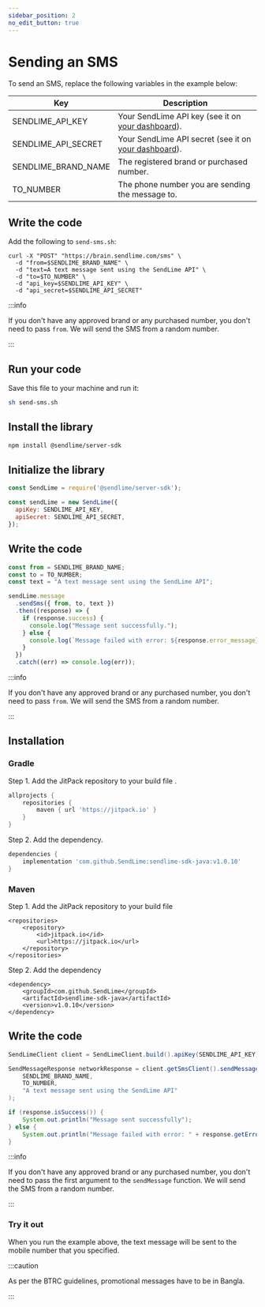 ```yaml
---
sidebar_position: 2
no_edit_button: true
---
```



# Sending an SMS

To send an SMS, replace the following variables in the example below:

| Key                 | Description                                          |
|---------------------|------------------------------------------------------|
| SENDLIME_API_KEY    | Your SendLime API key (see it on [your dashboard](https://dashboard.sendlime.com)).    |
| SENDLIME_API_SECRET | Your SendLime API secret (see it on [your dashboard](https://dashboard.sendlime.com)). |
| SENDLIME_BRAND_NAME | The registered brand or purchased number.       |
| TO_NUMBER           | The phone number you are sending the message to.     |

<Tabs groupId="programming-lang">
<TabItem value="curl" label="cURL" default>

## Write the code

Add the following to `send-sms.sh`:

```shell
curl -X "POST" "https://brain.sendlime.com/sms" \
  -d "from=$SENDLIME_BRAND_NAME" \
  -d "text=A text message sent using the SendLime API" \
  -d "to=$TO_NUMBER" \
  -d "api_key=$SENDLIME_API_KEY" \
  -d "api_secret=$SENDLIME_API_SECRET"
```

:::info

If you don't have any approved brand or any purchased number, you don't need to pass `from`. We will send the SMS from a random number.

:::

## Run your code

Save this file to your machine and run it:

```bash
sh send-sms.sh
```

</TabItem>
<TabItem value="node" label="Node.js">

## Install the library

```bash
npm install @sendlime/server-sdk
```

## Initialize the library

```js
const SendLime = require('@sendlime/server-sdk');

const sendLime = new SendLime({
  apiKey: SENDLIME_API_KEY,
  apiSecret: SENDLIME_API_SECRET,
});
```

## Write the code

```js
const from = SENDLIME_BRAND_NAME;
const to = TO_NUMBER;
const text = "A text message sent using the SendLime API";

sendLime.message
  .sendSms({ from, to, text })
  .then((response) => {
    if (response.success) {
      console.log("Message sent successfully.");
    } else {
      console.log(`Message failed with error: ${response.error_message}`);
    }
  })
  .catch((err) => console.log(err));
```

:::info

If you don't have any approved brand or any purchased number, you don't need to pass `from`. We will send the SMS from a random number.

:::

</TabItem>
<TabItem value="java" label="Java">

## Installation

### Gradle

Step 1. Add the JitPack repository to your build file .

```gradle
allprojects {
    repositories {
        maven { url 'https://jitpack.io' }
    }
}
```

Step 2. Add the dependency.

```gradle
dependencies {
    implementation 'com.github.SendLime:sendlime-sdk-java:v1.0.10'
}
```

### Maven

Step 1. Add the JitPack repository to your build file

```
<repositories>
    <repository>
        <id>jitpack.io</id>
        <url>https://jitpack.io</url>
    </repository>
</repositories>
```

Step 2. Add the dependency

```
<dependency>
    <groupId>com.github.SendLime</groupId>
    <artifactId>sendlime-sdk-java</artifactId>
    <version>v1.0.10</version>
</dependency>
```

## Write the code

```java
SendLimeClient client = SendLimeClient.build().apiKey(SENDLIME_API_KEY).apiSecret(SENDLIME_API_SECRET).build();

SendMessageResponse networkResponse = client.getSmsClient().sendMessage(
    SENDLIME_BRAND_NAME,
    TO_NUMBER,
    "A text message sent using the SendLime API"
);

if (response.isSuccess()) {
    System.out.println("Message sent successfully");
} else {
    System.out.println("Message failed with error: " + response.getErrorMessage());
}
```

:::info

If you don't have any approved brand or any purchased number, you don't need to pass the first argument to the `sendMessage` function. We will send the SMS from a random number.

:::

</TabItem>
</Tabs>

### Try it out

When you run the example above, the text message will be sent to the mobile number that you specified.

:::caution

As per the BTRC guidelines, promotional messages have to be in Bangla.

:::